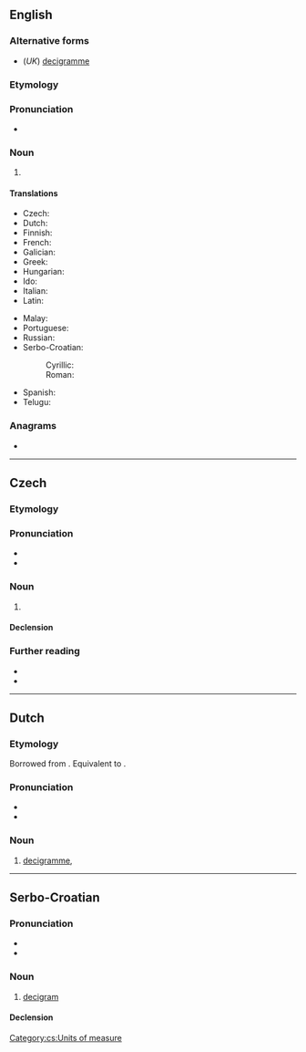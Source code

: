 {{also|deci-gram}}
==English==

===Alternative forms===
* (''UK'') [[decigramme]]

===Etymology===
{{prefix|en|deci|gram}}

===Pronunciation===
* {{a|UK}} {{IPA|en|/ˈdɛsɪɡɹæm/}}

===Noun===
{{en-noun}}

# {{SI-unit|en|deci|gram|mass}}

====Translations====
{{trans-top|metric measurement}}
* Czech: {{t|cs|decigram|m}}
* Dutch: {{t+|nl|decigram|n|m}}
* Finnish: {{t|fi|desigramma}}
* French: {{t+|fr|décigramme}}
* Galician: {{t|gl|decigramo|m}}
* Greek: {{t|el|δεκατοστόγραμμα}}
* Hungarian: {{t|hu|decigramm}}
* Ido: {{t+|io|decigramo}}
* Italian: {{t+|it|decigrammo|m}}
* Latin: {{t|la|decigramma}}
{{trans-mid}}
* Malay: {{t|ms|desigram}}
* Portuguese: {{t|pt|decigrama|m}}
* Russian: {{t+|ru|децигра́мм|m}}
* Serbo-Croatian:
*: Cyrillic: {{t|sh|дѐциграм|m|sc=Cyrl}}
*: Roman: {{t|sh|dècigram|m}}
* Spanish: {{t|es|decigramo|m}}
* Telugu: {{t|te|డెసీగ్రాము}}
{{trans-bottom}}

===Anagrams===
* {{anagrams|en|a=acdegimr|grimaced}}

----

==Czech==

===Etymology===
{{prefix|cs|deci|gram}}

===Pronunciation===
* {{cs-IPA}}
* {{hyphenation|cs|de|ci|gram}}

===Noun===
{{cs-noun|g=m-in}}

# {{l|en|decigram}} 

====Declension====
{{cs-decl-noun
|decigram|decigramu|decigramu|decigram|decigrame|decigramu|decigramem
|decigramy|decigramů|decigramům|decigramy|decigramy|decigramech|decigramy
}}

===Further reading===
* {{R:PSJC}}
* {{R:SSJC}}

[[Category:cs:Units of measure]]

----

==Dutch==

===Etymology===
Borrowed from {{bor|nl|fr|décigramme}}. Equivalent to {{pre|nl|deci|gram}}.

===Pronunciation===
* {{IPA|nl|/ˈdeː.siˌɣrɑm/}}
* {{hyphenation|nl|de|ci|gram}}

===Noun===
{{nl-noun|n|g2=m|-en|-}}

# [[decigramme]], {{l|en|decigram}} {{gloss|0.1 gramme}}

----

==Serbo-Croatian==

===Pronunciation===
* {{sh-IPA|dècigram}}
* {{hyphenation|sh|de|ci|gram}}

===Noun===
{{sh-noun|g=m|head=dècigram}}

# [[#English|decigram]]

====Declension====
{{sh-decl-noun
|decigram|decigrami
|decigrama|decigrama
|decigramu|decigramima
|decigram|decigrame
|decigrame|decigrami
|decigramu|decigramima
|decigramom|decigramima
}}